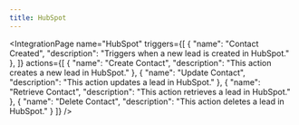 ```yaml
---
title: HubSpot
---
```



<IntegrationPage
    name="HubSpot"
	triggers={[
		{
			"name": "Contact Created",
			"description": "Triggers when a new lead is created in HubSpot."
		},
	]}
    actions={[
        {
            "name": "Create Contact",
			"description": "This action creates a new lead in HubSpot."
		},
		{
			"name": "Update Contact",
			"description": "This action updates a lead in HubSpot."
		},
		{
			"name": "Retrieve Contact",
			"description": "This action retrieves a lead in HubSpot."
		},
		{
			"name": "Delete Contact",
			"description": "This action deletes a lead in HubSpot."
		}
    ]}
/>
